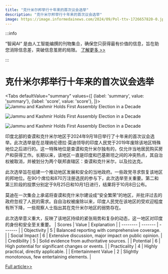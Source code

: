 ```yaml
---
title: "克什米尔邦举行十年来的首次议会选举"
description: "克什米尔邦举行十年来的首次议会选举"
image: https://image.informedainews.com/2024/09/Pol-ttv-1726657820-0.jpg
---
```



:::info

“智闻AI“ 是由人工智能编撰的刊物集合，确保您只获得最有价值的信息，旨在助您消除信息差，突破信息茧房的局限。  [了解更多 >>](/)

:::

# 克什米尔邦举行十年来的首次议会选举


<Tabs
	defaultValue="summary"
	values={[
	{label: 'summary', value: 'summary'},
	{label: 'score', value: 'score'},
]}>
<TabItem value="summary">
<img
  src="https://image.informedainews.com/2024/09/Pol-ttv-1726657820-0.jpg"
  alt="Jammu and Kashmir Holds First Assembly Election in a Decade"
/>

<img
  src="https://image.informedainews.com/2024/09/Pol-qBb-1726657820-1.jpg"
  alt="Jammu and Kashmir Holds First Assembly Election in a Decade"
/>

<img
  src="https://image.informedainews.com/2024/09/Pol-Hln-1726657820-2.jpg"
  alt="Jammu and Kashmir Holds First Assembly Election in a Decade"
/>



印度北部的查谟和克什米尔地区于2024年9月18日举行了十年来的首次议会选举。此次选举是在总理纳伦德拉·莫迪领导的印度人民党于2019年废除该地区特殊地位之后进行的。这一特殊地位是查谟和克什米尔独有的，仅允许当地居民购买房产和获得工作。长期以来，该地区一直是印度和巴基斯坦之间的冲突热点，其自治权被取消，并被划分为两个联邦直辖区：查谟和克什米尔，以及拉达克。

此次选举旨在组建一个推动地区发展和安全的当地政府。一些政党寻求恢复该地区的邦地位。在90个席位和870万注册选民的参与下，此次选举至关重要。第二和第三阶段的投票分别定于9月25日和10月1日进行，结果将于10月8日公布。

莫迪在一次集会上承诺将查谟和克什米尔建设成“安全繁荣”的地区，并批评过去的政府忽视了人民的需求。自自治权被废除以来，印度人民党在该地区的受欢迎程度有所下降，一些观察人士指出其在克什米尔地区的弱势存在。

此次选举意义重大，反映了该地区持续的紧张局势和复杂的动态，这一地区对印度的身份和安全至关重要。
</TabItem>
<TabItem value="score">
	| Scores     | Value   | Explanation |
	| -------- | ------- | ------- |
	| Objectivity  | 5    | Balanced reporting with comprehensive coverage.    |
	| Social Impact | 6     | Extensive discussion, major impact on public opinion.    |
	| Credibility    | 5    | Solid evidence from authoritative sources.    |
	| Potential    | 6    | High potential for significant changes or events.    |
	| Practicality    | 4    | Highly practical, directly applicable.    |
	| Entertainment Value    | 2    | Slightly monotonous, few entertaining elements.    |
</TabItem>
</Tabs>

[Full article>>](https://asia.nikkei.com/Politics/Kashmir-turmoil/India-s-Kashmir-holds-first-assembly-election-in-a-decade)
